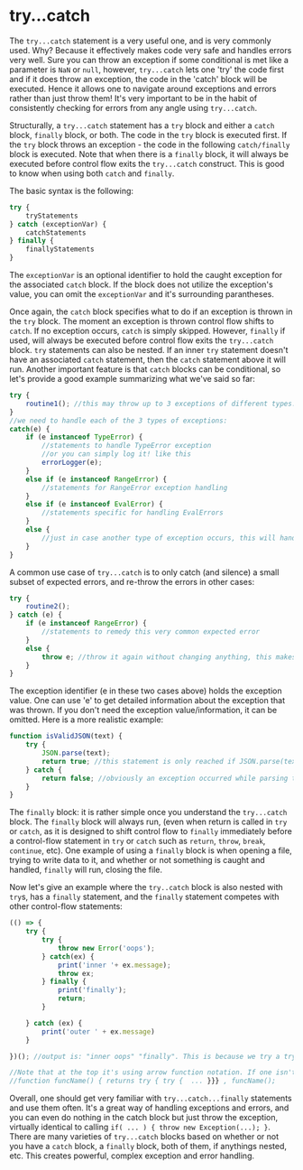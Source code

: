 

# try...catch

The `try...catch` statement is a very useful one, and is very commonly used. Why? Because it effectively makes code very safe and handles errors very well. Sure you can throw an exception if some conditional is met like a parameter is `NaN` or `null`, however, `try...catch` lets one 'try' the code first and if it does throw an exception, the code in the 'catch' block will be executed. Hence it allows one to navigate around exceptions and errors rather than just throw them! It's very important to be in the habit of consistently checking for errors from any angle using `try...catch`. 

Structurally, a `try...catch` statement has a `try` block and either a `catch` block, `finally` block, or both. The code in the `try` block is executed first. If the `try` block throws an exception - the code in the following `catch/finally` block is executed. Note that when there is a `finally` block, it will always be executed before control flow exits the `try...catch` construct. This is good to know when using both `catch` and `finally`.

The basic syntax is the following:

```js
try {
    tryStatements
} catch (exceptionVar) {
    catchStatements
} finally {
    finallyStatements
}
```

The `exceptionVar` is an optional identifier to hold the caught exception for the associated `catch` block. If the block does not utilize the exception's value, you can omit the `exceptionVar` and it's surrounding parantheses.

Once again, the `catch` block specifies what to do if an exception is thrown in the `try` block. The moment an exception is thrown control flow  shifts to `catch`. If no exception occurs, `catch` is simply skipped. However, `finally` if used, will always be executed before control flow exits the `try...catch` block. `try` statements can also be nested. If an inner `try` statement doesn't have an associated `catch` statement, then the `catch` statement above it will run. Another important feature is that `catch` blocks can be conditional, so let's provide a good example summarizing what we've said so far:

```js
try {
    routine1(); //this may throw up to 3 exceptions of different types.
}
//we need to handle each of the 3 types of exceptions:
catch(e) {
    if (e instanceof TypeError) {
        //statements to handle TypeError exception
        //or you can simply log it! like this
        errorLogger(e);
    }
    else if (e instanceof RangeError) {
        //statements for RangeError exception handling
    }
    else if (e instanceof EvalError) {
        //statements specific for handling EvalErrors
    }
    else {
        //just in case another type of exception occurs, this will handle it
    }
}
```

A common use case of `try...catch` is to only catch (and silence) a small subset of expected errors, and re-throw the errors in other cases:
```js
try {
    routine2();
} catch (e) {
    if (e instanceof RangeError) {
        //statements to remedy this very common expected error
    }
    else {
        throw e; //throw it again without changing anything, this makes the program end most likely
    }
}
```

The exception identifier (e in these two cases above) holds the exception value. One can use 'e' to get detailed information about the exception that was thrown. If you don't need the exception value/information, it can be omitted. Here is a more realistic example:

```js
function isValidJSON(text) {
    try {
        JSON.parse(text);
        return true; //this statement is only reached if JSON.parse(text) does NOT throw an exception
    } catch {
        return false; //obviously an exception occurred while parsing the text into a JSON object thus it's not valid JSON, so simply return false. Exception info isn't very important here
    }
}
```

The `finally` block: it is rather simple once you understand the `try...catch` block. The `finally` block will always run, (even when return is called in `try` or `catch`, as it is designed to shift control flow to `finally` immediately before a control-flow statement in `try` or `catch` such as `return`, `throw`, `break`, `continue`, etc). One example of using a `finally` block is when opening a file, trying to write data to it, and whether or not something is caught and handled, `finally` will run, closing the file.

Now let's give an example where the `try..catch` block is also nested with `try`s, has a `finally` statement, and the `finally` statement competes with other control-flow statements:

```js
(() => {
    try {
        try {
            throw new Error('oops');
        } catch(ex) {
            print('inner '+ ex.message);
            throw ex;
        } finally {
            print('finally');
            return;
        }

    } catch (ex) {
        print('outer ' + ex.message)
    }

})(); //output is: "inner oops" "finally". This is because we try a try-catch-finally block, where the finally block returns. But recall that if there is a control-flow statement, it switches to finally before **executing** the control flow statement. So try throws a new Error which is first caught by catch and prints "inner oops". The throw statement in try did not actually execute, it got caught, hence why it flowed to catch not finally. Then catch after printing, tries to throw the exception 'ex'. Since it's a catch block, control flow transfers to the finally block where it prints "finally" and returns, ending the function. If there was no return then the outer catch block would actually execute.

//Note that at the top it's using arrow function notation. If one isn't familiar with it, basically read it as this:
//function funcName() { returns try { try {  ... }}} , funcName();
```

Overall, one should get very familiar with `try...catch...finally` statements and use them often. It's a great way of handling exceptions and errors, and you can even do nothing in the catch block but just throw the exception, virtually identical to calling `if( ... ) { throw new Exception(...); }`. There are many varieties of `try...catch` blocks based on whether or not you have a `catch` block, a `finally` block, both of them, if anythings nested, etc. This creates powerful, complex exception and error handling.
